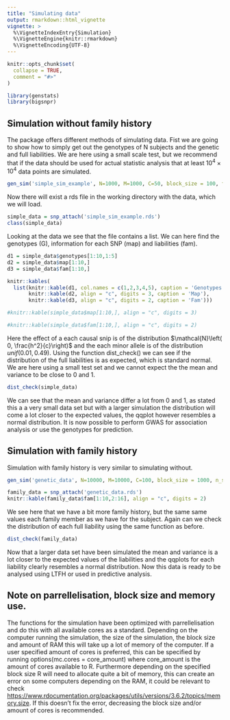 ```yaml
---
title: "Simulating data"
output: rmarkdown::html_vignette
vignette: >
  %\VignetteIndexEntry{Simulation}
  %\VignetteEngine{knitr::rmarkdown}
  %\VignetteEncoding{UTF-8}
---
```


```r
knitr::opts_chunk$set(
  collapse = TRUE,
  comment = "#>"
)
```

```r
library(genstats)
library(bigsnpr)
```

## Simulation without family history

The package offers different methods of simulating data. Fist we are going to show how to simply get out the genotypes of N subjects and the genetic and full liabilities. We are here using a small scale test, but we recommend that if the data should be used for actual statistic analysis that at least $10^4\times10^4$ data points are simulated.

```r
gen_sim('simple_sim_example', N=1000, M=1000, C=50, block_size = 100, fam=FALSE)
```

Now there will exist a rds file in the working directory with the data, which we will load.

```r
simple_data = snp_attach('simple_sim_example.rds')
class(simple_data)
```
Looking at the data we see that the file contains a list. We can here find the genotypes (G), information for each SNP (map) and liabilities (fam).

```r
d1 = simple_data$genotypes[1:10,1:5]
d2 = simple_data$map[1:10,]
d3 = simple_data$fam[1:10,]

knitr::kables(
  list(knitr::kable(d1, col.names = c(1,2,3,4,5), caption = 'Genotypes'), 
       knitr::kable(d2, align = "c", digits = 3, caption = 'Map'), 
       knitr::kable(d3, align = "c", digits = 2, caption = 'Fam')))
```

```r
#knitr::kable(simple_data$map[1:10,], align = "c", digits = 3)
```

```r
#knitr::kable(simple_data$fam[1:10,], align = "c", digits = 2)
```


Here the effect of a each causal snip is of the distribution $\mathcal{N}\left( 0, \frac{h^2}{c}\right)$ and the each minor allele is of the distribution $unif(0.01, 0.49)$. Using the function dist_check() we can see if the distribution of the full liabilities is as expected, which is standard normal. We are here using a small test set and we cannot expect the the mean and variance to be close to 0 and 1.

```r
dist_check(simple_data)
```

We can see that the mean and variance differ a lot from 0 and 1, as stated this a a very small data set but with a larger simulation the distribution will come a lot closer to the expected values, the qqplot however resembles a normal distribution. It is now possible to perform GWAS for association analysis or use the genotypes for prediction.

## Simulation with family history

Simulation with family history is very similar to simulating without.

```r
gen_sim('genetic_data', N=10000, M=10000, C=100, block_size = 1000, n_sib=2)
```

```r
family_data = snp_attach('genetic_data.rds')
knitr::kable(family_data$fam[1:10,2:16], align = "c", digits = 2)
```


We see here that we have a bit more family history, but the same same values each family member as we have for the subject. Again can we check the distribution of each full liability using the same function as before.

```r
dist_check(family_data)
```

Now that a larger data set have been simulated the mean and variance is a lot closer to the expected values of the liabilities and the qqplots for each liability clearly resembles a normal distribution. Now this data is ready to be analysed using LTFH or used in predictive analysis.

## Note on parrellelisation, block size and memory use.

The functions for the simulation have been optimized with parrellelisation and do this with all available cores as a standard. Depending on the computer running the simulation, the size of the simulation, the block size and amount of RAM this will take up a lot of memory of the computer. If a user specified amount of cores is preferred, this can be specified by running options(mc.cores = core_amount) where core_amount is the amount of cores available to R. Furthermore depending on the specified block size R will need to allocate quite a bit of memory, this can create an error on some computers depending on the RAM, it could be relevant to check <https://www.rdocumentation.org/packages/utils/versions/3.6.2/topics/memory.size>. If this doesn't fix the error, decreasing the block size and/or amount of cores is recommended.
